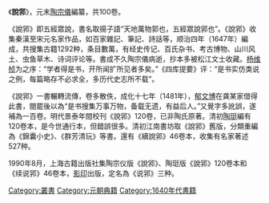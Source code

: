 《'''說郛'''》，元末[[陶宗儀|陶宗儀]]編纂，共100卷。

《說郛》即五經眾說，書名取揚子語“天地萬物郭也，五經眾說郛也”。《說郛》收集秦漢至宋元名家作品，如百家雜記、筆記、詩話等，顺治四年（1647年）編成，共搜集古籍1292种，条目數萬，有经史传记、百氏杂书、考古博物、山川风土、虫鱼草木、诗词评论等。書成不久陶宗儀病逝，抄本多被松江文士收藏。[[杨维桢|杨维桢]]为之序：“学者得是书，开所闻扩所见者多矣。”《四库提要》评：“是书实仿类说之例，每篇略存不必求全，多历代史志所不载”。

《說郛》一書輾轉流傳，卷多散佚，成化十七年（1481年），[[郁文博|郁文博]]在龚某家借得此書，閱罷後以為“是书搜集万事万物，备载无遗，有益后人。”又覺字多訛誤，遂補為一百卷。明代景泰年間校刊《說郛》120卷，已非陶氏原著。清初[[陶珽|陶珽]]編有120卷本，是今世通行本，但錯誤很多。清初江南書坊取《說郛》舊版，分類重編為《錦囊小史》、《群芳清玩》等書。還有《續說郛》46卷本，收集有名家著述527种。

1990年8月，上海古籍出版社集陶宗仪版《說郛》、陶珽版《說郛》120卷本和《续说郛》46卷本，[[影印|影印]]出版，定名為《说郛》三种。
{{Wikisource|説郛 (四庫全書本)}}

[[Category:叢書|Category:叢書]]
[[Category:元朝典籍|Category:元朝典籍]]
[[Category:1640年代書籍|Category:1640年代書籍]]